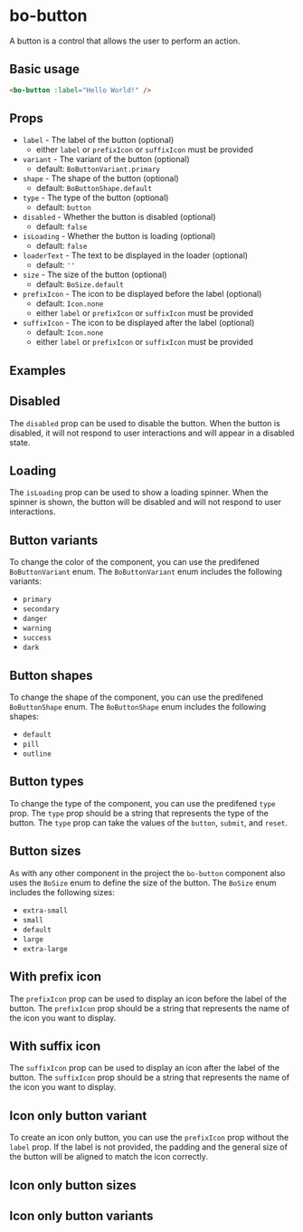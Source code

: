 
<Meta
	title="Components/bo-button"
	component={BoButtonStories.BoButton}
/>

# bo-button

A button is a control that allows the user to perform an action.

## Basic usage

```html
<bo-button :label="Hello World!" />
```

## Props

- `label` - The label of the button (optional)
  - either `label` or `prefixIcon` or `suffixIcon` must be provided
- `variant` - The variant of the button (optional)
  - default: `BoButtonVariant.primary`
- `shape` - The shape of the button (optional)
  - default: `BoButtonShape.default`
- `type` - The type of the button (optional)
  - default: `button`
- `disabled` - Whether the button is disabled (optional)
  - default: `false`
- `isLoading` - Whether the button is loading (optional)
  - default: `false`
- `loaderText` - The text to be displayed in the loader (optional)
  - default: `''`
- `size` - The size of the button (optional)
  - default: `BoSize.default`
- `prefixIcon` - The icon to be displayed before the label (optional)
  - default: `Icon.none`
  - either `label` or `prefixIcon` or `suffixIcon` must be provided
- `suffixIcon` - The icon to be displayed after the label (optional)
  - default: `Icon.none`
  - either `label` or `prefixIcon` or `suffixIcon` must be provided

## Examples

<Canvas of={BoButtonStories.Example} />
<Controls of={BoButtonStories.Example} />

## Disabled

The `disabled` prop can be used to disable the button. When the button is disabled, it will not respond to user interactions and will appear in a disabled state.

<Canvas of={BoButtonStories.Disabled} />

## Loading

The `isLoading` prop can be used to show a loading spinner. When the spinner is shown, the button will be disabled and will not respond to user interactions.

<Canvas of={BoButtonStories.isLoading} />

## Button variants

To change the color of the component, you can use the predifened `BoButtonVariant` enum. The `BoButtonVariant` enum includes the following variants:

- `primary`
- `secondary`
- `danger`
- `warning`
- `success`
- `dark`

<Canvas of={BoButtonStories.Variants} />

## Button shapes

To change the shape of the component, you can use the predifened `BoButtonShape` enum. The `BoButtonShape` enum includes the following shapes:

- `default`
- `pill`
- `outline`

<Canvas of={BoButtonStories.Shapes} />

## Button types

To change the type of the component, you can use the predifened `type` prop. The `type` prop should be a string that represents the type of the button. The `type` prop can take the values of the `button`, `submit`, and `reset`.

## Button sizes

As with any other component in the project the `bo-button` component also uses the `BoSize` enum to define the size of the button. The `BoSize` enum includes the following sizes:

- `extra-small`
- `small`
- `default`
- `large`
- `extra-large`

<Canvas of={BoButtonStories.Sizes} />

## With prefix icon

The `prefixIcon` prop can be used to display an icon before the label of the button. The `prefixIcon` prop should be a string that represents the name of the icon you want to display.

<Canvas of={BoButtonStories.WithPrefixIcon} />

## With suffix icon

The `suffixIcon` prop can be used to display an icon after the label of the button. The `suffixIcon` prop should be a string that represents the name of the icon you want to display.

<Canvas of={BoButtonStories.WithSuffixIcon} />

## Icon only button variant

To create an icon only button, you can use the `prefixIcon` prop without the `label` prop.
If the label is not provided, the padding and the general size of the button will be aligned
to match the icon correctly.

<Canvas of={BoButtonStories.IconOnlyButton} />

## Icon only button sizes

<Canvas of={BoButtonStories.IconOnlySizes} />

## Icon only button variants

<Canvas of={BoButtonStories.IconOnlyVariants} />
